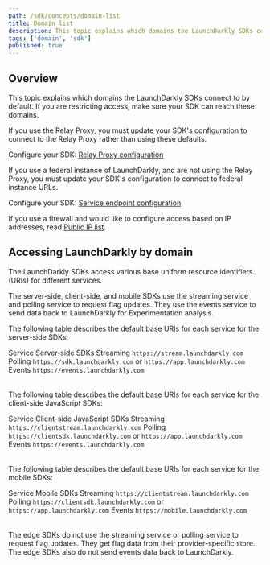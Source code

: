 ```yaml
---
path: /sdk/concepts/domain-list
title: Domain list
description: This topic explains which domains the LaunchDarkly SDKs connect to by default.
tags: ['domain', 'sdk']
published: true
---
```


## Overview

This topic explains which domains the LaunchDarkly SDKs connect to by default. If you are restricting access, make sure your SDK can reach these domains.

If you use the Relay Proxy, you must update your SDK's configuration to connect to the Relay Proxy rather than using these defaults.

<LearnMoreSdk>

Configure your SDK: [Relay Proxy configuration](/sdk/features/relay-proxy-configuration)

</LearnMoreSdk>

If you use a federal instance of LaunchDarkly, and are not using the Relay Proxy, you must update your SDK's configuration to connect to federal instance URLs.

<LearnMoreSdk>

Configure your SDK: [Service endpoint configuration](/sdk/features/service-endpoint-configuration)

</LearnMoreSdk>

If you use a firewall and would like to configure access based on IP addresses, read [Public IP list](/home/advanced/public-ip-list).

## Accessing LaunchDarkly by domain

The LaunchDarkly SDKs access various base uniform resource identifiers (URIs) for different services.

The server-side, client-side, and mobile SDKs use the streaming service and polling service to request flag updates. They use the events service to send data back to LaunchDarkly for Experimentation analysis.

The following table describes the default base URIs for each service for the server-side SDKs:

<Table>
  <TableHeader>
    <TableHeadCell>Service</TableHeadCell>
    <TableHeadCell>Server-side SDKs</TableHeadCell>
  </TableHeader>
  <TableBody>
  <TableRow>
    <TableCell>Streaming</TableCell>
    <TableCell><code>https://stream.launchdarkly.com</code></TableCell>
  </TableRow>
  <TableRow>
    <TableCell>Polling</TableCell>
    <TableCell><code>https://sdk.launchdarkly.com</code> or <code>https://app.launchdarkly.com</code></TableCell>
  </TableRow>
  <TableRow>
    <TableCell>Events</TableCell>
    <TableCell><code>https://events.launchdarkly.com</code></TableCell>
  </TableRow>
  </TableBody>
</Table>

The following table describes the default base URIs for each service for the client-side JavaScript SDKs:

<Table>
  <TableHeader>
    <TableHeadCell>Service</TableHeadCell>
    <TableHeadCell>Client-side JavaScript SDKs</TableHeadCell>
  </TableHeader>
  <TableBody>
  <TableRow>
    <TableCell>Streaming</TableCell>
    <TableCell><code>https://clientstream.launchdarkly.com</code></TableCell>
  </TableRow>
  <TableRow>
    <TableCell>Polling</TableCell>
    <TableCell><code>https://clientsdk.launchdarkly.com</code> or <code>https://app.launchdarkly.com</code></TableCell>
  </TableRow>
  <TableRow>
    <TableCell>Events</TableCell>
    <TableCell><code>https://events.launchdarkly.com</code></TableCell>
  </TableRow>
  </TableBody>
</Table>

The following table describes the default base URIs for each service for the mobile SDKs:

<Table>
  <TableHeader>
    <TableHeadCell>Service</TableHeadCell>
    <TableHeadCell>Mobile SDKs</TableHeadCell>
  </TableHeader>
  <TableBody>
  <TableRow>
    <TableCell>Streaming</TableCell>
    <TableCell><code>https://clientstream.launchdarkly.com</code></TableCell>
  </TableRow>
  <TableRow>
    <TableCell>Polling</TableCell>
    <TableCell><code>https://clientsdk.launchdarkly.com</code> or <code>https://app.launchdarkly.com</code></TableCell>
  </TableRow>
  <TableRow>
    <TableCell>Events</TableCell>
    <TableCell><code>https://mobile.launchdarkly.com</code></TableCell>
  </TableRow>
  </TableBody>
</Table>

The edge SDKs do not use the streaming service or polling service to request flag updates. They get flag data from their provider-specific store. The edge SDKs also do not send events data back to LaunchDarkly.
